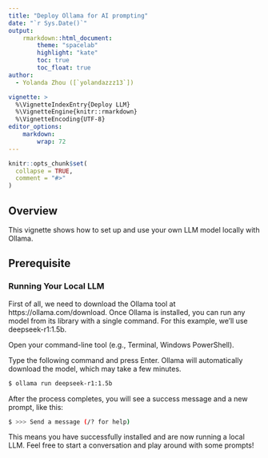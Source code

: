 ```yaml
---
title: "Deploy Ollama for AI prompting"
date: "`r Sys.Date()`"
output:
    rmarkdown::html_document:
        theme: "spacelab"
        highlight: "kate"
        toc: true
        toc_float: true
author: 
  - Yolanda Zhou ([`yolandazzz13`])

vignette: >
  %\VignetteIndexEntry{Deploy LLM}
  %\VignetteEngine{knitr::rmarkdown}
  %\VignetteEncoding{UTF-8}
editor_options:
    markdown:
        wrap: 72
---
```



```r
knitr::opts_chunk$set(
  collapse = TRUE,
  comment = "#>"
)
```


## Overview
This vignette shows how to set up and use your own LLM model locally with Ollama.

## Prerequisite


### Running Your Local LLM

First of all, we need to download the Ollama tool at https://ollama.com/download. Once Ollama is installed, you can run any model from its library with a single command. For this example, we'll use deepseek-r1:1.5b.

Open your command-line tool (e.g., Terminal, Windows PowerShell).

Type the following command and press Enter. Ollama will automatically download the model, which may take a few minutes.

```bash
$ ollama run deepseek-r1:1.5b
```

After the process completes, you will see a success message and a new prompt, like this:
```bash
$ >>> Send a message (/? for help)
```
This means you have successfully installed and are now running a local LLM. Feel free to start a conversation and play around with some prompts!


